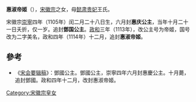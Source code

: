 {{東亞女性歷史人物
| 名稱=惠淑帝姬
| 身份=[[宋朝|宋朝]]公主
| 畫像=
| 說明=
| 姓=赵
| 名=
| 封爵=[[公主|公主]]、帝姬
| 位號=
| 封號=惠庆公主、鄧国公主、惠淑帝姬
| 出生年=
| 逝世年=
| 同胞兄弟=莘王[[趙植|趙植]]、陳國公[[趙機|趙機]]
| 墳墓=
| 父親=[[宋徽宗|宋徽宗]]
| 同胞姊妹=[[康淑帝姬|康淑帝姬]]、[[柔福帝姬|柔福帝姬]]，[[贤福帝姬|贤福帝姬]]
| 母親=[[懿肃贵妃|懿肃贵妃]]王氏
|}}
'''惠淑帝姬'''（{{bd|1105年||1105年||catIdx=Z}}），[[宋徽宗|宋徽宗]]之女，母[[懿肃贵妃|懿肃贵妃]]王氏。

宋徽宗[[崇寧|崇寧]]四年（1105年）闰二月二十八日生，六月封'''惠庆公主'''，当年十月二十一日夭折，仅一岁。追封'''鄧国公主'''。[[政和|政和]]三年（1113年），改公主号为帝姬，国号改为二字美名，政和四年（1114年）十二月，追封'''惠淑帝姬'''。
 
==參考==
*《[[宋会要辑稿|宋会要辑稿]]》：鄧國公主。鄧國公主，崇寧四年六月封惠慶公主。十月薨，追封鄧國。政和四年十二月，改封惠淑帝姬。 

[[Category:宋徽宗皇女|Category:宋徽宗皇女]]